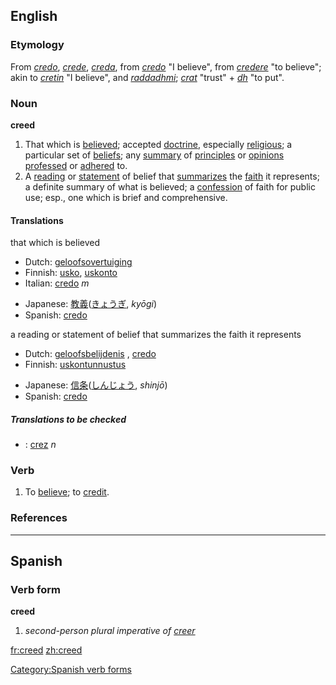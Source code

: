 ==English==

===Etymology===
From {{OE.}} ''[[credo]]'', ''[[crede]]'', {{AS.}} ''[[creda]]'', from {{L.}} ''[[credo]]'' "I believe", from ''[[credere]]'' "to believe"; akin to {{OIr.}} ''[[cretin]]'' "I believe", and {{Skr.}} ''[[raddadhmi]]''; ''[[crat]]'' "trust" + ''[[dh]]'' "to put".

===Noun===
'''creed'''
# That which is [[believe]]d; accepted [[doctrine]], especially [[religious]]; a particular set of [[belief]]s; any [[summary]] of [[principle]]s or [[opinion]]s [[profess]]ed or [[adhere]]d to.
# A [[reading]] or [[statement]] of belief that [[summarize]]s the [[faith]] it represents; a definite summary of what is believed; a [[confession]] of faith for public use; esp., one which is brief and comprehensive.

====Translations====
;that which is believed
{{top}}
*Dutch: [[geloofsovertuiging]] {{f}}
*Finnish: [[usko]], [[uskonto]]
*Italian: [[credo]] ''m''
{{mid}}
*Japanese: [[教義]]([[きょうぎ]], ''kyōgi'')
*Spanish: [[credo]]
{{bottom}}

;a reading or statement of belief that summarizes the faith it represents
{{top}}
*Dutch: [[geloofsbelijdenis]] {{f}}, [[credo]] {{n}}
*Finnish: [[uskontunnustus]]
{{mid}}
*Japanese: [[信条]]([[しんじょう]], ''shinjō'')
*Spanish: [[credo]]
{{bottom}}

=====Translations to be checked=====
{{checktrans}}
*{{ttbc|Romanian}}: [[crez]] ''n''

===Verb===
{{en-infl-reg-consonant|creed||}}
# To [[believe]]; to [[credit]].

===References===
{{R:Webster 1913}}

----

==Spanish==
===Verb form===
'''creed'''

# ''second-person plural imperative of [[creer]]''
[[Category:Spanish verb forms]]

[[fr:creed]]
[[zh:creed]]
